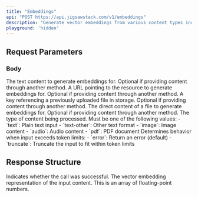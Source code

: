 ```yaml
---
title: "Embeddings"
api: "POST https://api.jigsawstack.com/v1/embeddings"
description: "Generate vector embeddings from various content types including text, images, audio, and PDF files."
playground: 'hidden'
---
```



## Request Parameters

### Body

<ParamField body="text" type="string">
  The text content to generate embeddings for. Optional if providing content through another method.
</ParamField>

<ParamField body="url" type="string">
  A URL pointing to the resource to generate embeddings for. Optional if providing content through another method.
</ParamField>

<ParamField body="file_store_key" type="string">
  A key referencing a previously uploaded file in storage. Optional if providing content through another method.
</ParamField>

<ParamField body="file_content" type="any">
  The direct content of a file to generate embeddings for. Optional if providing content through another method.
</ParamField>

<ParamField body="type" type="string" required>
  The type of content being processed. Must be one of the following values:
  - `text`: Plain text input
  - `text-other`: Other text format
  - `image`: Image content
  - `audio`: Audio content
  - `pdf`: PDF document
</ParamField>

<ParamField body="token_overflow_mode" type="string" default="error">
  Determines behavior when input exceeds token limits:
  - `error`: Return an error (default)
  - `truncate`: Truncate the input to fit within token limits
</ParamField>

<Snippet file="header.mdx" />

## Response Structure

<ResponseField name="success" type="boolean">
  Indicates whether the call was successful.
</ResponseField>

<ResponseField name="embedding" type="number[]">
  The vector embedding representation of the input content. This is an array of floating-point numbers.
</ResponseField>

<EmbeddingSnippet />
